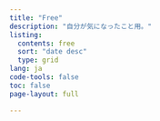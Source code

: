 ```yaml
---
title: "Free"
description: "自分が気になったこと用。"
listing:
  contents: free
  sort: "date desc"
  type: grid
lang: ja
code-tools: false
toc: false
page-layout: full

---
```

